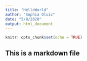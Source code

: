 ```yaml
---
title: "HelloWorld"
author: "Sophia Oluic"
date: "5/8/2020"
output: html_document
---
```


```r
knitr::opts_chunk$set(echo = TRUE)
```

## This is a markdown file